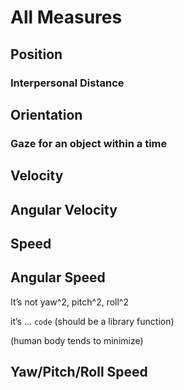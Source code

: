 # All Measures {#sec-all-measures}

## Position

### Interpersonal Distance

## Orientation

### Gaze for an object within a time

## Velocity

## Angular Velocity

## Speed

## Angular Speed

It's not yaw^2, pitch^2, roll^2

it's ... `code` (should be a library function)

(human body tends to minimize)

## Yaw/Pitch/Roll Speed
